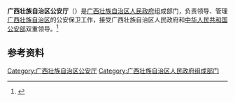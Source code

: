 {{Infobox PRCG
|color     = darkblue
|机构名称  = 广西壮族自治区公安厅<br>{{lang|za|Gvangjsih Bouxcuengh Swcigih Gungh'anhdingh}}
|标志1     = Police Badge,P.R.China.svg
|标志1大小 = 120px
|标志1说明 = [[中华人民共和国人民警察警徽|中华人民共和国人民警察警徽]]
|职位1    = 厅长
|人员1    = [[周成方|周成方]]
|衔级1    =
|职位2    = 副厅长
|人员2    = 唐　斌{{wrap}}赵晓迅{{wrap}}补祥斌{{wrap}}陈荣茂{{wrap}}宾正迎{{wrap}}朱永辉{{wrap}}胡建奇{{wrap}}克尤木·买买提明
|人数2    = 8
|业务上级 = [[中华人民共和国公安部|中华人民共和国公安部]]
|组织上级 = [[广西壮族自治区人民政府|广西壮族自治区人民政府]]
|中共上级 = [[中国共产党广西壮族自治区委员会|中国共产党广西壮族自治区委员会]]
|中共本级 = 中国共产党广西壮族自治区公安厅委员会
|机构类型 = [[广西壮族自治区人民政府|广西壮族自治区人民政府]]组成部门<br />[[广西壮族自治区|广西壮族自治区]][[公安机关|公安机关]]
|行政级别 = 正地厅级
|时期1    =
|机构1    =
|时期2    =
|机构2    =
|时期3    =
|机构3    =
|时期4    =
|机构4    =
|时期5    =
|机构5    =
|地址1    = [[广西壮族自治区|广西壮族自治区]]
|电话0    =
|官网     = http://gat.gxzf.gov.cn/
|信息公开 =
}}

'''广西壮族自治区公安厅'''（{{lang-za|Gvangjsih Bouxcuengh Swcigih Gungh'anhdingh}}）是[[广西壮族自治区人民政府|广西壮族自治区人民政府]]组成部门，负责领导、管理[[广西壮族自治区|广西壮族自治区]]的公安保卫工作，接受广西壮族自治区人民政府和[[中华人民共和国公安部|中华人民共和国公安部]]双重领导。<ref>{{Cite book|title=犯罪学大辞书|author=康树华、王岱、冯树梁主编|publisher=[[甘肃人民出版社|甘肃人民出版社]]|year=1995|isbn=|location=兰州|pages=}}</ref>

== 参考资料 ==
{{reflist}}

[[Category:广西壮族自治区公安厅|Category:广西壮族自治区公安厅]]
[[Category:广西壮族自治区人民政府组成部门|Category:广西壮族自治区人民政府组成部门]]